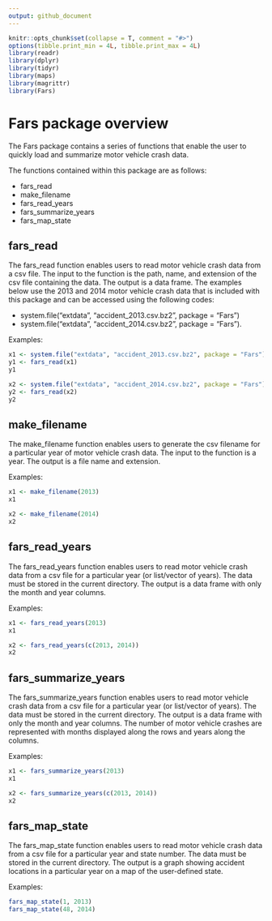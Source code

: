 ```yaml
---
output: github_document
---
```


```r
knitr::opts_chunk$set(collapse = T, comment = "#>")
options(tibble.print_min = 4L, tibble.print_max = 4L)
library(readr)
library(dplyr)
library(tidyr)
library(maps)
library(magrittr)
library(Fars)

```

# Fars package overview

The Fars package contains a series of functions that enable the user to quickly load and summarize motor vehicle crash data. 

The functions contained within this package are as follows:

* fars_read
* make_filename
* fars_read_years
* fars_summarize_years
* fars_map_state

## fars_read

The fars_read function enables users to read motor vehicle crash data from a csv file.
The input to the function is the path, name, and extension of the csv file containing the data.
The output is a data frame. 
The examples below use the 2013 and 2014 motor vehicle crash data that is included with this package and can be accessed using the following codes:

* system.file("extdata", "accident_2013.csv.bz2", package = "Fars")
* system.file("extdata", "accident_2014.csv.bz2", package = "Fars").
 
Examples:
```r
x1 <- system.file("extdata", "accident_2013.csv.bz2", package = "Fars")
y1 <- fars_read(x1)
y1

x2 <- system.file("extdata", "accident_2014.csv.bz2", package = "Fars")
y2 <- fars_read(x2)
y2
```

## make_filename

The make_filename function enables users to generate the csv filename for a particular year of motor vehicle crash data.
The input to the function is a year.
The output is a file name and extension. 
 
Examples:
```r
x1 <- make_filename(2013)
x1

x2 <- make_filename(2014)
x2
```

## fars_read_years

The fars_read_years function enables users to read motor vehicle crash data from a csv file for a particular year (or list/vector of years).
The data must be stored in the current directory.
The output is a data frame with only the month and year columns. 
 
Examples:
```r
x1 <- fars_read_years(2013)
x1

x2 <- fars_read_years(c(2013, 2014))
x2
```

## fars_summarize_years

The fars_summarize_years function enables users to read motor vehicle crash data from a csv file for a particular year (or list/vector of years).
The data must be stored in the current directory.
The output is a data frame with only the month and year columns.
The number of motor vehicle crashes are represented with months displayed along the rows and years along the columns. 
 
Examples:
```r
x1 <- fars_summarize_years(2013)
x1

x2 <- fars_summarize_years(c(2013, 2014))
x2
```

## fars_map_state

The fars_map_state function enables users to read motor vehicle crash data from a csv file for a particular year and state number.
The data must be stored in the current directory.
The output is a graph showing accident locations in a particular year on a map of the user-defined state.
 
Examples:
```r
fars_map_state(1, 2013)
fars_map_state(48, 2014)
```
